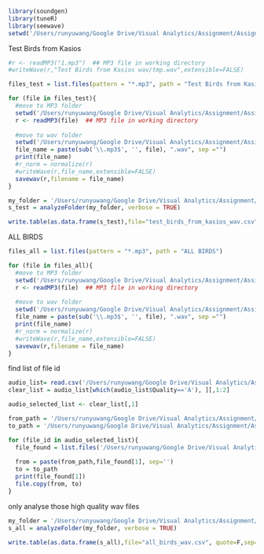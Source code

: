 
```r
library(soundgen)
library(tuneR)
library(seewave)
setwd('/Users/runyuwang/Google Drive/Visual Analytics/Assignment/Assignment Workspace')
```

Test Birds from Kasios
```r
#r <- readMP3("1.mp3")  ## MP3 file in working directory
#writeWave(r,"Test Birds from Kasios wav/tmp.wav",extensible=FALSE)

files_test = list.files(pattern = "*.mp3", path = "Test Birds from Kasios")

for (file in files_test){
  #move to MP3 folder
  setwd('/Users/runyuwang/Google Drive/Visual Analytics/Assignment/Assignment Workspace/Test Birds from Kasios')
  r <- readMP3(file)  ## MP3 file in working directory
  
  #move to wav folder
  setwd('/Users/runyuwang/Google Drive/Visual Analytics/Assignment/Assignment Workspace/Test Birds from Kasios wav')
  file_name = paste(sub('\\.mp3$', '', file), ".wav", sep ="")
  print(file_name)
  #r_norm = normalize(r)
  #writeWave(r,file_name,extensible=FALSE)
  savewav(r,filename = file_name)
}
```


```r
my_folder = '/Users/runyuwang/Google Drive/Visual Analytics/Assignment/Assignment Workspace/Test Birds from Kasios wav'
s_test = analyzeFolder(my_folder, verbose = TRUE)
```

```r
write.table(as.data.frame(s_test),file="test_birds_from_kasios_wav.csv", quote=F,sep=",",row.names=F)
```



ALL BIRDS
```r
files_all = list.files(pattern = "*.mp3", path = "ALL BIRDS")

for (file in files_all){
  #move to MP3 folder
  setwd('/Users/runyuwang/Google Drive/Visual Analytics/Assignment/Assignment Workspace/ALL BIRDS')
  r <- readMP3(file)  ## MP3 file in working directory
  
  #move to wav folder
  setwd('/Users/runyuwang/Google Drive/Visual Analytics/Assignment/Assignment Workspace/ALL BIRDS wav')
  file_name = paste(sub('\\.mp3$', '', file), ".wav", sep ="")
  print(file_name)
  #r_norm = normalize(r)
  #writeWave(r,file_name,extensible=FALSE)
  savewav(r,filename = file_name)
}
```

find list of file id
```r
audio_list= read.csv('/Users/runyuwang/Google Drive/Visual Analytics/Assignment/Assignment Workspace/AllBirdsv4.csv')
clear_list = audio_list[which(audio_list$Quality=='A'), ][,1:2]

audio_selected_list <- clear_list[,1]
```


```r
from_path = '/Users/runyuwang/Google Drive/Visual Analytics/Assignment/Assignment Workspace/ALL BIRDS wav/'
to_path = '/Users/runyuwang/Google Drive/Visual Analytics/Assignment/Assignment Workspace/ALL BIRDS wav selected'

for (file_id in audio_selected_list){
  file_found = list.files('/Users/runyuwang/Google Drive/Visual Analytics/Assignment/Assignment Workspace/ALL BIRDS wav', pattern=paste('.', file_id,'.',sep =''))
  
  from = paste(from_path,file_found[1], sep='')
  to = to_path
  print(file_found[1])
  file.copy(from, to)
}
```


only analyse those high quality wav files
```r
my_folder = '/Users/runyuwang/Google Drive/Visual Analytics/Assignment/Assignment Workspace/ALL BIRDS wav selected'
s_all = analyzeFolder(my_folder, verbose = TRUE)
```

```r
write.table(as.data.frame(s_all),file="all_birds_wav.csv", quote=F,sep=",",row.names=F)
```